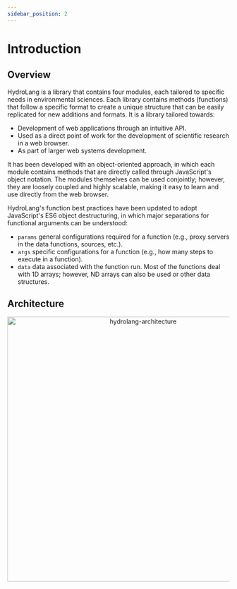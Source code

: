 ```yaml
---
sidebar_position: 2
---
```



# Introduction

## Overview

HydroLang is a library that contains four modules, each tailored to specific needs in environmental sciences. Each library contains methods (functions) that follow a specific format to create a unique structure that can be easily replicated for new additions and formats. It is a library tailored towards:

- Development of web applications through an intuitive API.
- Used as a direct point of work for the development of scientific research in a web browser.
- As part of larger web systems development.

It has been developed with an object-oriented approach, in which each module contains methods that are directly called through JavaScript's object notation. The modules themselves can be used conjointly; however, they are loosely coupled and highly scalable, making it easy to learn and use directly from the web browser.

HydroLang's function best practices have been updated to adopt JavaScript's ES6 object destructuring, in which major separations for functional arguments can be understood:

- `params`  general configurations required for a function (e.g., proxy servers in the data functions, sources, etc.).
- `args` specific configurations for a function (e.g., how many steps to execute in a function).
- `data` data associated with the function run. Most of the functions deal with 1D arrays; however, ND arrays can also be used or other data structures.

## Architecture

<p align="center">
<img src={arch} alt="hydrolang-architecture" width="600"/>
</p>

